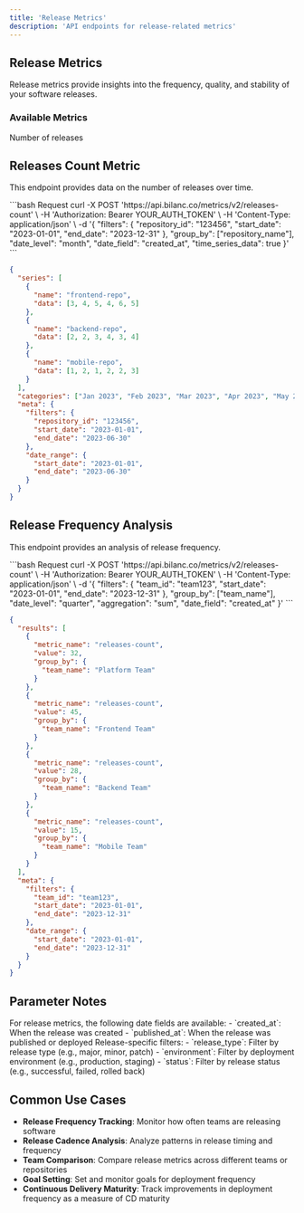 ```yaml
---
title: 'Release Metrics'
description: 'API endpoints for release-related metrics'
---
```


## Release Metrics

Release metrics provide insights into the frequency, quality, and stability of your software releases.

### Available Metrics

<ParamField path="releases-count" type="string">
  Number of releases
</ParamField>

## Releases Count Metric

This endpoint provides data on the number of releases over time.

<CodeGroup>
```bash Request
curl -X POST 'https://api.bilanc.co/metrics/v2/releases-count' \
  -H 'Authorization: Bearer YOUR_AUTH_TOKEN' \
  -H 'Content-Type: application/json' \
  -d '{
    "filters": {
      "repository_id": "123456",
      "start_date": "2023-01-01",
      "end_date": "2023-12-31"
    },
    "group_by": ["repository_name"],
    "date_level": "month",
    "date_field": "created_at",
    "time_series_data": true
  }'
```

```json Response
{
  "series": [
    {
      "name": "frontend-repo",
      "data": [3, 4, 5, 4, 6, 5]
    },
    {
      "name": "backend-repo",
      "data": [2, 2, 3, 4, 3, 4]
    },
    {
      "name": "mobile-repo",
      "data": [1, 2, 1, 2, 2, 3]
    }
  ],
  "categories": ["Jan 2023", "Feb 2023", "Mar 2023", "Apr 2023", "May 2023", "Jun 2023"],
  "meta": {
    "filters": {
      "repository_id": "123456",
      "start_date": "2023-01-01",
      "end_date": "2023-06-30"
    },
    "date_range": {
      "start_date": "2023-01-01",
      "end_date": "2023-06-30"
    }
  }
}
```
</CodeGroup>

## Release Frequency Analysis

This endpoint provides an analysis of release frequency.

<CodeGroup>
```bash Request
curl -X POST 'https://api.bilanc.co/metrics/v2/releases-count' \
  -H 'Authorization: Bearer YOUR_AUTH_TOKEN' \
  -H 'Content-Type: application/json' \
  -d '{
    "filters": {
      "team_id": "team123",
      "start_date": "2023-01-01",
      "end_date": "2023-12-31"
    },
    "group_by": ["team_name"],
    "date_level": "quarter",
    "aggregation": "sum",
    "date_field": "created_at"
  }'
```

```json Response
{
  "results": [
    {
      "metric_name": "releases-count",
      "value": 32,
      "group_by": {
        "team_name": "Platform Team"
      }
    },
    {
      "metric_name": "releases-count",
      "value": 45,
      "group_by": {
        "team_name": "Frontend Team"
      }
    },
    {
      "metric_name": "releases-count",
      "value": 28,
      "group_by": {
        "team_name": "Backend Team"
      }
    },
    {
      "metric_name": "releases-count",
      "value": 15,
      "group_by": {
        "team_name": "Mobile Team"
      }
    }
  ],
  "meta": {
    "filters": {
      "team_id": "team123",
      "start_date": "2023-01-01",
      "end_date": "2023-12-31"
    },
    "date_range": {
      "start_date": "2023-01-01",
      "end_date": "2023-12-31"
    }
  }
}
```
</CodeGroup>

## Parameter Notes

<ResponseField name="date_field" type="string">
  For release metrics, the following date fields are available:
  - `created_at`: When the release was created
  - `published_at`: When the release was published or deployed
</ResponseField>

<ResponseField name="filters" type="object">
  Release-specific filters:
  - `release_type`: Filter by release type (e.g., major, minor, patch)
  - `environment`: Filter by deployment environment (e.g., production, staging)
  - `status`: Filter by release status (e.g., successful, failed, rolled back)
</ResponseField>

## Common Use Cases

- **Release Frequency Tracking**: Monitor how often teams are releasing software
- **Release Cadence Analysis**: Analyze patterns in release timing and frequency
- **Team Comparison**: Compare release metrics across different teams or repositories
- **Goal Setting**: Set and monitor goals for deployment frequency
- **Continuous Delivery Maturity**: Track improvements in deployment frequency as a measure of CD maturity